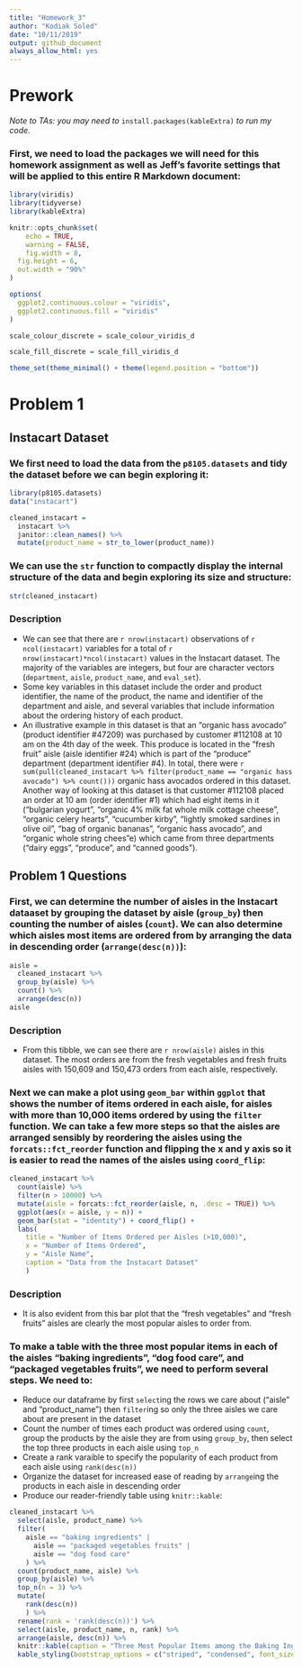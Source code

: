 ```yaml
---
title: "Homework_3"
author: "Kodiak Soled"
date: "10/11/2019"
output: github_document
always_allow_html: yes
---
```


# Prework

_Note to TAs: you may need to_ `install.packages(kableExtra)` _to run my code._

### First, we need to load the packages we will need for this homework assignment as well as Jeff's favorite settings that will be applied to this entire R Markdown document:

```r
library(viridis)
library(tidyverse)
library(kableExtra)

knitr::opts_chunk$set(
	echo = TRUE,
	warning = FALSE,
	fig.width = 8, 
  fig.height = 6,
  out.width = "90%"
)

options(
  ggplot2.continuous.colour = "viridis",
  ggplot2.continuous.fill = "viridis"
)

scale_colour_discrete = scale_colour_viridis_d

scale_fill_discrete = scale_fill_viridis_d

theme_set(theme_minimal() + theme(legend.position = "bottom"))
```

# Problem 1 

## Instacart Dataset

### We first need to load the data from the `p8105.datasets` and tidy the dataset before we can begin exploring it: 

```r
library(p8105.datasets)
data("instacart")

cleaned_instacart = 
  instacart %>%
  janitor::clean_names() %>%
  mutate(product_name = str_to_lower(product_name))
```

### We can use the `str` function to compactly display the internal structure of the data and begin exploring its size and structure: 

```r
str(cleaned_instacart)
```

### Description 

* We can see that there are `r nrow(instacart)` observations of `r ncol(instacart)` variables for a total of `r nrow(instacart)*ncol(instacart)` values in the Instacart dataset. The majority of the variables are integers, but four are character vectors (`department`, `aisle`, `product_name`, and `eval_set`). 
* Some key variables in this dataset include the order and product identifier, the name of the product, the name and identifier of the department and aisle, and several variables that include information about the ordering history of each product. 
* An illustrative example in this dataset is that an "organic hass avocado" (product identifier #47209) was purchased by customer #112108 at 10 am on the 4th day of the week. This produce is located in the "fresh fruit" aisle (aisle identifier #24) which is part of the "produce" department (department identifier #4). In total, there were `r sum(pull(cleaned_instacart %>% filter(product_name == "organic hass avocado") %>% count()))` organic hass avocados ordered in this dataset. Another way of looking at this dataset is that customer #112108 placed an order at 10 am (order identifier #1) which had eight items in it ("bulgarian yogurt", "organic 4% milk fat whole milk cottage cheese", "organic celery hearts", "cucumber kirby", "lightly smoked sardines in olive oil", "bag of organic bananas", "organic hass avocado", and "organic whole string chees"e) which came from three departments ("dairy eggs", "produce", and "canned goods").

## Problem 1 Questions

### First, we can determine the number of aisles in the Instacart dataaset by grouping the dataset by aisle (`group_by`) then counting the number of aisles (`count`). We can also determine which aisles most items are ordered from by arranging the data in descending order (`arrange(desc(n))`):

```r
aisle = 
  cleaned_instacart %>% 
  group_by(aisle) %>%
  count() %>%
  arrange(desc(n)) 
aisle
```

### Description
* From this tibble, we can see there are `r nrow(aisle)` aisles in this dataset. The most orders are from the fresh vegetables and fresh fruits aisles with 150,609 and 150,473 orders from each aisle, respectively.

### Next we can make a plot using `geom_bar` within `ggplot` that shows the number of items ordered in each aisle, for aisles with more than 10,000 items ordered by using the `filter` function. We can take a few more steps so that the aisles are arranged sensibly by reordering the aisles using the `forcats::fct_reorder` function and flipping the x and y axis so it is easier to read the names of the aisles using `coord_flip`:

```r
cleaned_instacart %>%
  count(aisle) %>%
  filter(n > 10000) %>%
  mutate(aisle = forcats::fct_reorder(aisle, n, .desc = TRUE)) %>%
  ggplot(aes(x = aisle, y = n)) +
  geom_bar(stat = "identity") + coord_flip() +
  labs(
    title = "Number of Items Ordered per Aisles (>10,000)",
    x = "Number of Items Ordered",
    y = "Aisle Name", 
    caption = "Data from the Instacart Dataset"
    )
```

### Description
* It is also evident from this bar plot that the "fresh vegetables" and "fresh fruits" aisles are clearly the most popular aisles to order from.

### To make a table with the three most popular items in each of the aisles “baking ingredients”, “dog food care”, and “packaged vegetables fruits”, we need to perform several steps. We need to:
* Reduce our dataframe by first `select`ing the rows we care about ("aisle" and "product_name") then `filter`ing so only the three aisles we care about are present in the dataset
* Count the number of times each product was ordered using `count`, group the products by the aisle they are from using `group_by`, then select the top three products in each aisle using `top_n`
* Create a rank varaible to specify the popularity of each product from each aisle using `rank(desc(n))`
* Organize the dataset for increased ease of reading by `arrange`ing the products in each aisle in descending order
* Produce our reader-friendly table using `knitr::kable`:

```r
cleaned_instacart %>%
  select(aisle, product_name) %>%
  filter(
    aisle == "baking ingredients" |
      aisle == "packaged vegetables fruits" |
      aisle == "dog food care"
    ) %>%
  count(product_name, aisle) %>%
  group_by(aisle) %>%
  top_n(n = 3) %>%
  mutate(
    rank(desc(n))
    ) %>%
  rename(rank = 'rank(desc(n))') %>%
  select(aisle, product_name, n, rank) %>%
  arrange(aisle, desc(n)) %>%
  knitr::kable(caption = "Three Most Popular Items among the Baking Ingredients, Packaged Vegetable Fruits, and Dog Food Car Aisles") %>%
  kable_styling(bootstrap_options = c("striped", "condensed", font_size = 12))
```